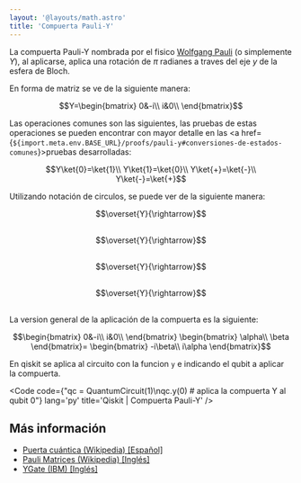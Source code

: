 ```yaml
---
layout: '@layouts/math.astro'
title: 'Compuerta Pauli-Y'
---
```



La compuerta Pauli-Y nombrada por el fisico <a href="https://en.wikipedia.org/wiki/Wolfgang_Pauli" target="_blank">Wolfgang Pauli</a> (o simplemente $Y$), al aplicarse, aplica una rotación de $\pi$ radianes a traves del eje $y$ de la esfera de Bloch.

En forma de matriz se ve de la siguiente manera:
```math
Y=\begin{bmatrix}
0&-i\\
i&0\\
\end{bmatrix}
```

Las operaciones comunes son las siguientes, las pruebas de estas operaciones se pueden encontrar con mayor detalle en las <a href={`${import.meta.env.BASE_URL}/proofs/pauli-y#conversiones-de-estados-comunes`}>pruebas desarrolladas</a>:
```math
Y\ket{0}=\ket{1}\\
Y\ket{1}=\ket{0}\\
Y\ket{+}=\ket{-}\\
Y\ket{-}=\ket{+}
```


Utilizando notación de circulos, se puede ver de la siguiente manera:

<div style="display: flex; justify-content:center; align-items:center; margin-bottom:30px; flex-direction:row">
    <Circle width={"100"} phase={"0"} prob={1} label={"\\ket{0}"}/>
    <Circle width={"100"} phase={"0"} prob={0} label={"\\ket{1}"}/>
    $$\overset{Y}{\rightarrow}$$ 
    <Circle width={"100"} phase={"0"} prob={0} label={"\\ket{0}"}/>
    <Circle width={"100"} phase={"90"} prob={1} label={"\\ket{1}"}/>
</div>


<div style="display: flex; justify-content:center; align-items:center; margin-bottom:30px; flex-direction:row">
    <Circle width={"100"} phase={"0"} prob={0} label={"\\ket{0}"}/>
    <Circle width={"100"} phase={"0"} prob={1} label={"\\ket{1}"}/>
    $$\overset{Y}{\rightarrow}$$ 
    <Circle width={"100"} phase={"-90"} prob={1} label={"\\ket{0}"}/>
    <Circle width={"100"} phase={"0"} prob={0} label={"\\ket{1}"}/>
</div>

<div style="display: flex; justify-content:center; align-items:center; margin-bottom:30px; flex-direction:row">
    <Circle width={"100"} phase={"0"} prob={0.5} label={"\\ket{0}"}/>
    <Circle width={"100"} phase={"0"} prob={0.5} label={"\\ket{1}"}/>
    $$\overset{Y}{\rightarrow}$$ 
    <Circle width={"100"} phase={"270"} prob={0.5} label={"\\ket{0}"}/>
    <Circle width={"100"} phase={"90"} prob={0.5} label={"\\ket{1}"}/>
</div>

<div style="display: flex; justify-content:center; align-items:center; margin-bottom:30px; flex-direction:row">
    <Circle width={"100"} phase={"0"} prob={0.5} label={"\\ket{0}"}/>
    <Circle width={"100"} phase={"180"} prob={0.5} label={"\\ket{1}"}/>
    $$\overset{Y}{\rightarrow}$$ 
    <Circle width={"100"} phase={"90"} prob={0.5} label={"\\ket{0}"}/>
    <Circle width={"100"} phase={"90"} prob={0.5} label={"\\ket{1}"}/>
</div>

La version general de la aplicación de la compuerta es la siguiente:
```math
\begin{bmatrix}
0&-i\\
i&0\\
\end{bmatrix}
\begin{bmatrix}
\alpha\\
\beta
\end{bmatrix}=
\begin{bmatrix}
-i\beta\\
i\alpha
\end{bmatrix}
```

En qiskit se aplica al circuito con la funcion `y` e indicando el qubit a aplicar la compuerta.


<Code
  code={"qc = QuantumCircuit(1)\nqc.y(0) # aplica la compuerta Y al qubit 0"}
  lang='py'
  title='Qiskit | Compuerta Pauli-Y'
/>

## Más información

- <a target="_blank" href="https://es.wikipedia.org/wiki/Puerta_cu%C3%A1ntica">Puerta cuántica (Wikipedia) [Español]</a>
- <a target="_blank" href="https://en.wikipedia.org/wiki/Pauli_matrices">Pauli Matrices (Wikipedia) [Inglés]</a>
- <a target="_blank" href="https://docs.quantum.ibm.com/api/qiskit/qiskit.circuit.library.YGate">YGate (IBM) [Inglés]</a>


